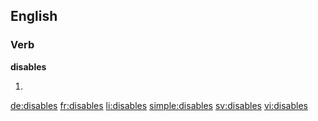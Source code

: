 ==English==

===Verb===
'''disables'''

# {{third-person singular of|disable}}

[[de:disables]]
[[fr:disables]]
[[li:disables]]
[[simple:disables]]
[[sv:disables]]
[[vi:disables]]